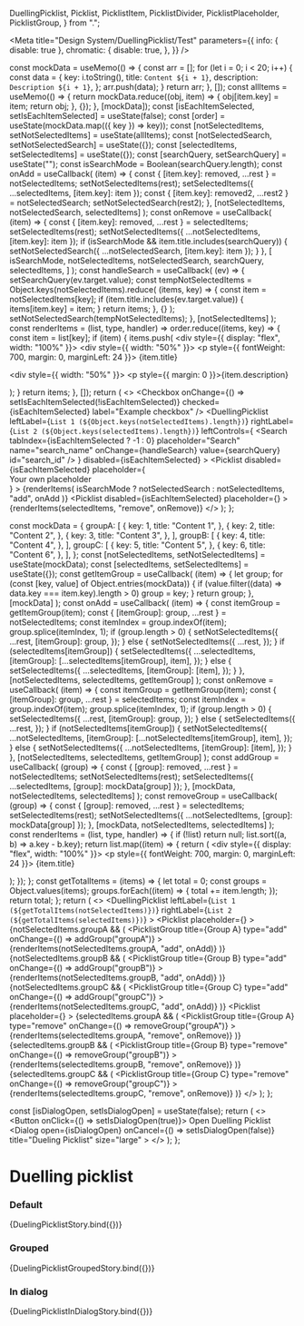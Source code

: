 
  DuellingPicklist,
  Picklist,
  PicklistItem,
  PicklistDivider,
  PicklistPlaceholder,
  PicklistGroup,
} from ".";

<Meta
  title="Design System/DuellingPicklist/Test"
  parameters={{
    info: { disable: true },
    chromatic: {
      disable: true,
    },
  }}
/>

  const mockData = useMemo(() => {
    const arr = [];
    for (let i = 0; i < 20; i++) {
      const data = {
        key: i.toString(),
        title: `Content ${i + 1}`,
        description: `Description ${i + 1}`,
      };
      arr.push(data);
    }
    return arr;
  }, []);
  const allItems = useMemo(() => {
    return mockData.reduce((obj, item) => {
      obj[item.key] = item;
      return obj;
    }, {});
  }, [mockData]);
  const [isEachItemSelected, setIsEachItemSelected] = useState(false);
  const [order] = useState(mockData.map(({ key }) => key));
  const [notSelectedItems, setNotSelectedItems] = useState(allItems);
  const [notSelectedSearch, setNotSelectedSearch] = useState({});
  const [selectedItems, setSelectedItems] = useState({});
  const [searchQuery, setSearchQuery] = useState("");
  const isSearchMode = Boolean(searchQuery.length);
  const onAdd = useCallback(
    (item) => {
      const { [item.key]: removed, ...rest } = notSelectedItems;
      setNotSelectedItems(rest);
      setSelectedItems({ ...selectedItems, [item.key]: item });
      const { [item.key]: removed2, ...rest2 } = notSelectedSearch;
      setNotSelectedSearch(rest2);
    },
    [notSelectedItems, notSelectedSearch, selectedItems]
  );
  const onRemove = useCallback(
    (item) => {
      const { [item.key]: removed, ...rest } = selectedItems;
      setSelectedItems(rest);
      setNotSelectedItems({ ...notSelectedItems, [item.key]: item });
      if (isSearchMode && item.title.includes(searchQuery)) {
        setNotSelectedSearch({ ...notSelectedSearch, [item.key]: item });
      }
    },
    [
      isSearchMode,
      notSelectedItems,
      notSelectedSearch,
      searchQuery,
      selectedItems,
    ]
  );
  const handleSearch = useCallback(
    (ev) => {
      setSearchQuery(ev.target.value);
      const tempNotSelectedItems = Object.keys(notSelectedItems).reduce(
        (items, key) => {
          const item = notSelectedItems[key];
          if (item.title.includes(ev.target.value)) {
            items[item.key] = item;
          }
          return items;
        },
        {}
      );
      setNotSelectedSearch(tempNotSelectedItems);
    },
    [notSelectedItems]
  );
  const renderItems = (list, type, handler) =>
    order.reduce((items, key) => {
      const item = list[key];
      if (item) {
        items.push(
          <PicklistItem key={key} type={type} item={item} onChange={handler}>
            <div style={{ display: "flex", width: "100%" }}>
              <div style={{ width: "50%" }}>
                <p style={{ fontWeight: 700, margin: 0, marginLeft: 24 }}>
                  {item.title}
                </p>
              </div>
              <div style={{ width: "50%" }}>
                <p style={{ margin: 0 }}>{item.description}</p>
              </div>
            </div>
          </PicklistItem>
        );
      }
      return items;
    }, []);
  return (
    <>
      <Checkbox
        onChange={() => setIsEachItemSelected(!isEachItemSelected)}
        checked={isEachItemSelected}
        label="Example checkbox"
      />
      <DuellingPicklist
        leftLabel={`List 1 (${Object.keys(notSelectedItems).length})`}
        rightLabel={`List 2 (${Object.keys(selectedItems).length})`}
        leftControls={
          <Search
            tabIndex={isEachItemSelected ? -1 : 0}
            placeholder="Search"
            name="search_name"
            onChange={handleSearch}
            value={searchQuery}
            id="search_id"
          />
        }
        disabled={isEachItemSelected}
      >
        <Picklist
          disabled={isEachItemSelected}
          placeholder={<div>Your own placeholder</div>}
        >
          {renderItems(
            isSearchMode ? notSelectedSearch : notSelectedItems,
            "add",
            onAdd
          )}
        </Picklist>
        <PicklistDivider />
        <Picklist
          disabled={isEachItemSelected}
          placeholder={<PicklistPlaceholder text="Nothing to see here" />}
        >
          {renderItems(selectedItems, "remove", onRemove)}
        </Picklist>
      </DuellingPicklist>
    </>
  );
};

  const mockData = {
    groupA: [
      {
        key: 1,
        title: "Content 1",
      },
      {
        key: 2,
        title: "Content 2",
      },
      {
        key: 3,
        title: "Content 3",
      },
    ],
    groupB: [
      {
        key: 4,
        title: "Content 4",
      },
    ],
    groupC: [
      {
        key: 5,
        title: "Content 5",
      },
      {
        key: 6,
        title: "Content 6",
      },
    ],
  };
  const [notSelectedItems, setNotSelectedItems] = useState(mockData);
  const [selectedItems, setSelectedItems] = useState({});
  const getItemGroup = useCallback(
    (item) => {
      let group;
      for (const [key, value] of Object.entries(mockData)) {
        if (value.filter((data) => data.key === item.key).length > 0)
          group = key;
      }
      return group;
    },
    [mockData]
  );
  const onAdd = useCallback(
    (item) => {
      const itemGroup = getItemGroup(item);
      const { [itemGroup]: group, ...rest } = notSelectedItems;
      const itemIndex = group.indexOf(item);
      group.splice(itemIndex, 1);
      if (group.length > 0) {
        setNotSelectedItems({
          ...rest,
          [itemGroup]: group,
        });
      } else {
        setNotSelectedItems({
          ...rest,
        });
      }
      if (selectedItems[itemGroup]) {
        setSelectedItems({
          ...selectedItems,
          [itemGroup]: [...selectedItems[itemGroup], item],
        });
      } else {
        setSelectedItems({
          ...selectedItems,
          [itemGroup]: [item],
        });
      }
    },
    [notSelectedItems, selectedItems, getItemGroup]
  );
  const onRemove = useCallback(
    (item) => {
      const itemGroup = getItemGroup(item);
      const { [itemGroup]: group, ...rest } = selectedItems;
      const itemIndex = group.indexOf(item);
      group.splice(itemIndex, 1);
      if (group.length > 0) {
        setSelectedItems({
          ...rest,
          [itemGroup]: group,
        });
      } else {
        setSelectedItems({
          ...rest,
        });
      }
      if (notSelectedItems[itemGroup]) {
        setNotSelectedItems({
          ...notSelectedItems,
          [itemGroup]: [...notSelectedItems[itemGroup], item],
        });
      } else {
        setNotSelectedItems({
          ...notSelectedItems,
          [itemGroup]: [item],
        });
      }
    },
    [notSelectedItems, selectedItems, getItemGroup]
  );
  const addGroup = useCallback(
    (group) => {
      const { [group]: removed, ...rest } = notSelectedItems;
      setNotSelectedItems(rest);
      setSelectedItems({ ...selectedItems, [group]: mockData[group] });
    },
    [mockData, notSelectedItems, selectedItems]
  );
  const removeGroup = useCallback(
    (group) => {
      const { [group]: removed, ...rest } = selectedItems;
      setSelectedItems(rest);
      setNotSelectedItems({ ...notSelectedItems, [group]: mockData[group] });
    },
    [mockData, notSelectedItems, selectedItems]
  );
  const renderItems = (list, type, handler) => {
    if (!list) return null;
    list.sort((a, b) => a.key - b.key);
    return list.map((item) => {
      return (
        <PicklistItem key={item.key} type={type} item={item} onChange={handler}>
          <div style={{ display: "flex", width: "100%" }}>
            <p style={{ fontWeight: 700, margin: 0, marginLeft: 24 }}>
              {item.title}
            </p>
          </div>
        </PicklistItem>
      );
    });
  };
  const getTotalItems = (items) => {
    let total = 0;
    const groups = Object.values(items);
    groups.forEach((item) => {
      total += item.length;
    });
    return total;
  };
  return (
    <>
      <DuellingPicklist
        leftLabel={`List 1 (${getTotalItems(notSelectedItems)})`}
        rightLabel={`List 2 (${getTotalItems(selectedItems)})`}
      >
        <Picklist
          placeholder={<PicklistPlaceholder text="Nothing to see here" />}
        >
          {notSelectedItems.groupA && (
            <PicklistGroup
              title={<Typography variant="b">Group A</Typography>}
              type="add"
              onChange={() => addGroup("groupA")}
            >
              {renderItems(notSelectedItems.groupA, "add", onAdd)}
            </PicklistGroup>
          )}
          {notSelectedItems.groupB && (
            <PicklistGroup
              title={<Typography variant="b">Group B</Typography>}
              type="add"
              onChange={() => addGroup("groupB")}
            >
              {renderItems(notSelectedItems.groupB, "add", onAdd)}
            </PicklistGroup>
          )}
          {notSelectedItems.groupC && (
            <PicklistGroup
              title={<Typography variant="b">Group C</Typography>}
              type="add"
              onChange={() => addGroup("groupC")}
            >
              {renderItems(notSelectedItems.groupC, "add", onAdd)}
            </PicklistGroup>
          )}
        </Picklist>
        <PicklistDivider />
        <Picklist
          placeholder={<PicklistPlaceholder text="Nothing to see here" />}
        >
          {selectedItems.groupA && (
            <PicklistGroup
              title={<Typography variant="b">Group A</Typography>}
              type="remove"
              onChange={() => removeGroup("groupA")}
            >
              {renderItems(selectedItems.groupA, "remove", onRemove)}
            </PicklistGroup>
          )}
          {selectedItems.groupB && (
            <PicklistGroup
              title={<Typography variant="b">Group B</Typography>}
              type="remove"
              onChange={() => removeGroup("groupB")}
            >
              {renderItems(selectedItems.groupB, "remove", onRemove)}
            </PicklistGroup>
          )}
          {selectedItems.groupC && (
            <PicklistGroup
              title={<Typography variant="b">Group C</Typography>}
              type="remove"
              onChange={() => removeGroup("groupC")}
            >
              {renderItems(selectedItems.groupC, "remove", onRemove)}
            </PicklistGroup>
          )}
        </Picklist>
      </DuellingPicklist>
    </>
  );
};

  const [isDialogOpen, setIsDialogOpen] = useState(false);
  return (
    <>
      <Button onClick={() => setIsDialogOpen(true)}>
        Open Duelling Picklist
      </Button>
      <Dialog
        open={isDialogOpen}
        onCancel={() => setIsDialogOpen(false)}
        title="Dueling Picklist"
        size="large"
      >
        <Default />
      </Dialog>
    </>
  );
};

# Duelling picklist

### Default

<Preview>
  <Story
    name="default"
    parameters={{
      chromatic: {
        disable: false,
      },
    }}
  >
    {DuelingPicklistStory.bind({})}
  </Story>
</Preview>

### Grouped

<Preview>
  <Story
    name="grouped"
    parameters={{
      chromatic: {
        disable: false,
      },
    }}
  >
    {DuelingPicklistGroupedStory.bind({})}
  </Story>
</Preview>

### In dialog

<Preview>
  <Story name="in dialog">{DuelingPicklistInDialogStory.bind({})}</Story>
</Preview>
